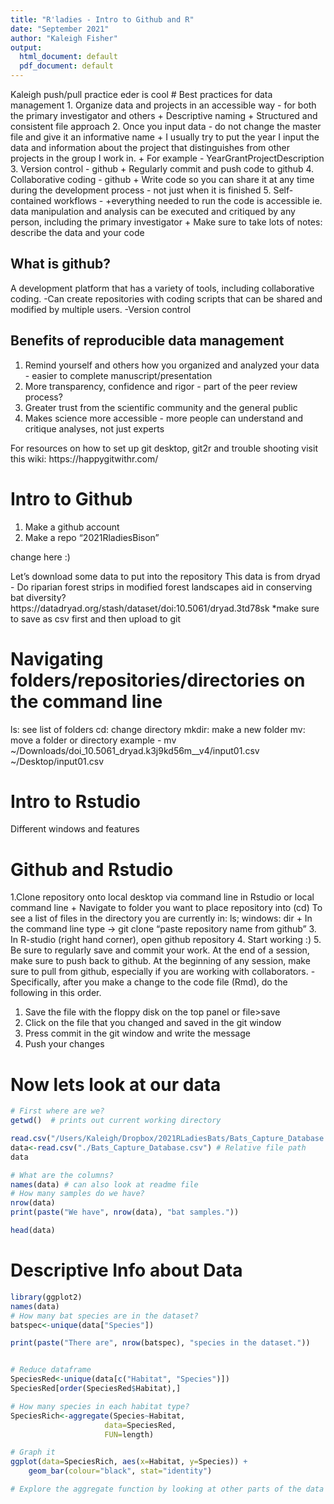 ```yaml
---
title: "R'ladies - Intro to Github and R"
date: "September 2021" 
author: "Kaleigh Fisher" 
output:
  html_document: default
  pdf_document: default
---
```


Kaleigh push/pull practice
eder is cool
# Best practices for data management
1. Organize data and projects in an accessible way - for both the primary investigator and others 
+ Descriptive naming 
+ Structured and consistent file approach 
2. Once you input data - do not change the master file and give it an informative name 
+ I usually try to put the year I input the data and information about the project that distinguishes from other projects in the group I work in. 
+ For example - YearGrantProjectDescription
3. Version control - github 
+ Regularly commit and push code to github
4. Collaborative coding - github 
+ Write code so you can share it at any time during the development process - not just when it is finished
5. Self-contained workflows - 
+everything needed to run the code is accessible
ie. data manipulation and analysis can be executed and critiqued by any person, including the primary investigator
+ Make sure to take lots of notes: describe the data and your code 

## What is github? 
A development platform that has a variety of tools, including collaborative coding. 
-Can create repositories with coding scripts that can be shared and modified by multiple users. 
-Version control 

## Benefits of reproducible data management
1. Remind yourself and others how you organized and analyzed your data - easier to complete manuscript/presentation
2. More transparency, confidence and rigor - part of the peer review process?
3. Greater trust from the scientific community and the general public 
4. Makes science more accessible - more people can understand and critique analyses, not just experts 

For resources on how to set up git desktop, git2r and trouble shooting visit this wiki: https://happygitwithr.com/

# Intro to Github
1. Make a github account
2. Make a repo "2021RladiesBison" 

change here :) 

Let's download some data to put into the repository 
This data is from dryad - Do riparian forest strips in modified forest landscapes aid in conserving bat diversity?
https://datadryad.org/stash/dataset/doi:10.5061/dryad.3td78sk
*make sure to save as csv first and then upload to git

# Navigating folders/repositories/directories on the command line 
ls: see list of folders 
cd: change directory
mkdir: make a new folder 
mv: move a folder or directory 
example - mv ~/Downloads/doi_10.5061_dryad.k3j9kd56m__v4/input01.csv ~/Desktop/input01.csv

# Intro to Rstudio 
Different windows and features

# Github and Rstudio
1.Clone repository onto local desktop via command line in Rstudio or local command line
+ Navigate to folder you want to place repository into (cd) 
To see a list of files in the directory you are currently in: ls; windows: dir
+ In the command line type -> git clone "paste repository name from github"
3. In R-studio (right hand corner), open github repository 
4. Start working :) 
5. Be sure to regularly save and commit your work. At the end of a session, make sure to push back to github. At the beginning of any session, make sure to pull from github, especially if you are working with collaborators. 
-Specifically, after you make a change to the code file (Rmd), do the following in this order. 

1) Save the file with the floppy disk on the top panel or file>save
2) Click on the file that you changed and saved in the git window
3) Press commit in the git window and write the message 
4) Push your changes 


# Now lets look at our data 
```r
# First where are we? 
getwd()  # prints out current working directory 

read.csv("/Users/Kaleigh/Dropbox/2021RLadiesBats/Bats_Capture_Database.csv") # Absolute file path 
data<-read.csv("./Bats_Capture_Database.csv") # Relative file path 
data

# What are the columns? 
names(data) # can also look at readme file 
# How many samples do we have? 
nrow(data)
print(paste("We have", nrow(data), "bat samples."))

head(data)
```

# Descriptive Info about Data
```r
library(ggplot2)
names(data)
# How many bat species are in the dataset? 
batspec<-unique(data["Species"]) 

print(paste("There are", nrow(batspec), "species in the dataset."))


# Reduce dataframe
SpeciesRed<-unique(data[c("Habitat", "Species")]) 
SpeciesRed[order(SpeciesRed$Habitat),]

# How many species in each habitat type? 
SpeciesRich<-aggregate(Species~Habitat,
                     data=SpeciesRed,
                     FUN=length)

# Graph it 
ggplot(data=SpeciesRich, aes(x=Habitat, y=Species)) +
    geom_bar(colour="black", stat="identity")

# Explore the aggregate function by looking at other parts of the data 
```



